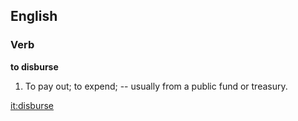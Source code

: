 ==English==

===Verb===

'''to disburse'''

#To pay out; to expend; -- usually from a public fund or treasury.

[[it:disburse]]